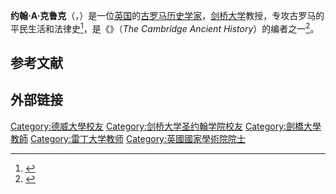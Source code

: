 '''约翰·A·克鲁克'''（{{lang-en|John Anthony Crook}}，{{bd|1921年|11月5日|2007年|9月7日}}）是一位[[英国|英国]]的[[古罗马|古罗马]][[历史学家|历史学家]]，[[剑桥大学|剑桥大学]]教授，专攻古罗马的平民生活和法律史<ref name=Indep>{{cite web |title=Professor John Crook |url=https://www.independent.co.uk/news/obituaries/professor-john-crook-402443.html |website=The Independent |language=en |date=2011-09-18}}</ref>，是《{{tsl|en|The Cambridge Ancient History|剑桥古代史}}》（''The Cambridge Ancient History''）的编者之一<ref name=Tel>{{cite web |title=Professor John Crook |url=https://www.telegraph.co.uk/news/obituaries/1563503/Professor-John-Crook.html |website=The Telegraph}}</ref>。

== 参考文献 ==
{{reflist}}

== 外部链接 ==
{{Authority control}}

{{DEFAULTSORT:Crook, John}}

[[Category:德威大學校友|Category:德威大學校友]]
[[Category:剑桥大学圣约翰学院校友|Category:剑桥大学圣约翰学院校友]]
[[Category:劍橋大學教師|Category:劍橋大學教師]]
[[Category:雷丁大学教师|Category:雷丁大学教师]]
[[Category:英國國家學術院院士|Category:英國國家學術院院士]]